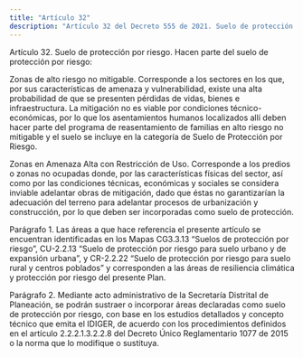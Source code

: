 ```yaml
---
title: "Artículo 32"
description: "Artículo 32 del Decreto 555 de 2021. Suelo de protección por riesgo."
---
```


Artículo 32. Suelo de protección por riesgo. Hacen parte del suelo de protección por riesgo:
 
Zonas de alto riesgo no mitigable. Corresponde a los sectores en los que, por sus características de amenaza y vulnerabilidad, existe una alta probabilidad de que se presenten pérdidas de vidas, bienes e infraestructura. La mitigación no es viable por condiciones técnico-económicas, por lo que los asentamientos humanos localizados allí deben hacer parte del programa de reasentamiento de familias en alto riesgo no mitigable y el suelo se incluye en la categoría de Suelo de Protección por Riesgo.
 
Zonas en Amenaza Alta con Restricción de Uso. Corresponde a los predios o zonas no ocupadas donde, por las características físicas del sector, así como por las condiciones técnicas, económicas y sociales se considera inviable adelantar obras de mitigación, dado que éstas no garantizarían la adecuación del terreno para adelantar procesos de urbanización y construcción, por lo que deben ser incorporadas como suelo de protección.
 
Parágrafo 1. Las áreas a que hace referencia el presente artículo se encuentran identificadas en los Mapas CG3.3.13 “Suelos de protección por riesgo”, CU-2.2.13 “Suelo de protección por riesgo para suelo urbano y de expansión urbana”, y CR-2.2.22 “Suelo de protección por riesgo para suelo rural y centros poblados” y corresponden a las áreas de resiliencia climática y protección por riesgo del presente Plan.
 
Parágrafo 2. Mediante acto administrativo de la Secretaría Distrital de Planeación, se podrán sustraer o incorporar áreas declaradas como suelo de protección por riesgo, con base en los estudios detallados y concepto técnico que emita el IDIGER, de acuerdo con los procedimientos definidos en el artículo 2.2.2.1.3.2.2.8 del Decreto Único Reglamentario 1077 de 2015 o la norma que lo modifique o sustituya.